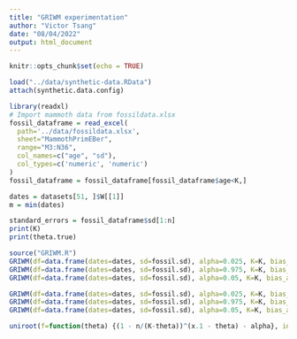 ```yaml
---
title: "GRIWM experimentation"
author: "Victor Tsang"
date: "08/04/2022"
output: html_document
---
```


```r
knitr::opts_chunk$set(echo = TRUE)
```

```r

load("../data/synthetic-data.RData")
attach(synthetic.data.config)

library(readxl)
# Import mammoth data from fossildata.xlsx
fossil_dataframe = read_excel(
  path='../data/fossildata.xlsx', 
  sheet="MammothPrimEBer", 
  range="M3:N36", 
  col_names=c("age", "sd"), 
  col_types=c('numeric', 'numeric')
)
fossil_dataframe = fossil_dataframe[fossil_dataframe$age<K,]

dates = datasets[51, ]$W[[1]]
m = min(dates)

standard_errors = fossil_dataframe$sd[1:n]
print(K)
print(theta.true)
```

```r
source("GRIWM.R")
GRIWM(df=data.frame(dates=dates, sd=fossil.sd), alpha=0.025, K=K, bias_adjusted = F)$centroid
GRIWM(df=data.frame(dates=dates, sd=fossil.sd), alpha=0.975, K=K, bias_adjusted = F)$centroid
GRIWM(df=data.frame(dates=dates, sd=fossil.sd), alpha=0.05, K=K, bias_adjusted = F)
```

```r
GRIWM(df=data.frame(dates=dates, sd=fossil.sd), alpha=0.025, K=K, bias_adjusted = T)$centroid
GRIWM(df=data.frame(dates=dates, sd=fossil.sd), alpha=0.975, K=K, bias_adjusted = T)$centroid
GRIWM(df=data.frame(dates=dates, sd=fossil.sd), alpha=0.05, K=K, bias_adjusted = T)
```





```r
uniroot(f=function(theta) {(1 - n/(K-theta))^(x.1 - theta) - alpha}, interval=c(7000, 14000), extendInt="yes")
```









